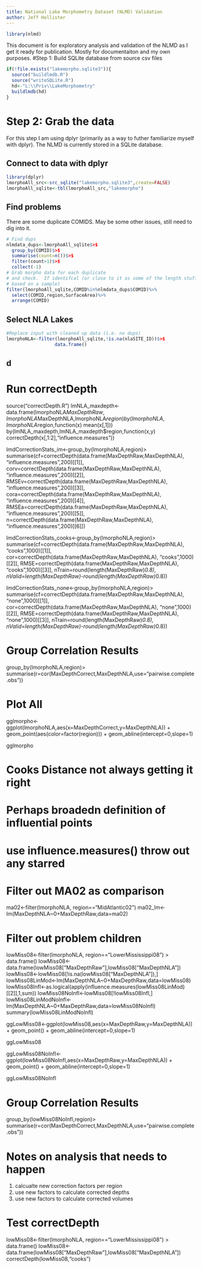 ---
title: National Lake Morphometry Dataset (NLMD) Validation
author: Jeff Hollister
---
```{r options, echo=FALSE, message=FALSE}
library(nlmd)
```
This document is for exploratory analysis and validation of the NLMD as I get it ready for publication.  Mostly for documentaiton and my own purposes.
#Step 1: Build SQLite database from source csv files
```{r makeData}
if(!file.exists("lakemorpho.sqlite3")){
  source("buildlmdb.R")
  source("writeSQLite.R")
  hd<-"L:\\Priv\\LakeMorphometry"
  buildlmdb(hd)
}

```

# Step 2: Grab the data
For this step I am using dplyr (primarily as a way to futher familiarize myself with dplyr).  The NLMD is currently stored in a SQLite database.

## Connect to data with dplyr
```{r getData}
library(dplyr)
lmorphoAll_src<-src_sqlite("lakemorpho.sqlite3",create=FALSE)
lmorphoAll_sqlite<-tbl(lmorphoAll_src,"lakemorpho")
```

## Find problems 
There are some duplicate COMIDS.  May be some other issues, still need to dig
into it.
```{r findProbs}
# Find dups
nlmdata_dups<-lmorphoAll_sqlite$>$
  group_by(COMID)$>$
  summarise(count=n())$>$
  filter(count>1)$>$
  collect(-1)
# Grab morpho data for each duplicate
# and check.  If identifcal (or close to it as some of the length stuff 
# based on a sample)
filter(lmorphoAll_sqlite,COMID%in%nlmdata_dups$COMID)%>%
  select(COMID,region,SurfaceArea)%>%
  arrange(COMID)

```

## Select NLA Lakes
```{r getNLA}
#Replace input with cleaned up data (i.e. no dups)
lmorphoNLA<-filter(lmorphoAll_sqlite,!is.na(nlaSITE_ID))$>$
                  data.frame()
```

## d



# Run correctDepth
source("correctDepth.R")
lmNLA_maxdepth<-data.frame(lmorphoNLA$MaxDepthRaw,lmorphoNLA$MaxDepthNLA,lmorphoNLA$region)
by(lmorphoNLA,lmorphoNLA$region,function(x) mean(x[,1]))
by(lmNLA_maxdepth,lmNLA_maxdepth$region,function(x,y) correctDepth(x[,1:2],"influence.measures"))


lmdCorrectionStats_im<-group_by(lmorphoNLA,region)$>$
  summarise(cf=correctDepth(data.frame(MaxDepthRaw,MaxDepthNLA),
                            "influence.measures",200)[[1]],
            corv=correctDepth(data.frame(MaxDepthRaw,MaxDepthNLA),
                             "influence.measures",200)[[2]],
            RMSEv=correctDepth(data.frame(MaxDepthRaw,MaxDepthNLA),
                              "influence.measures",200)[[3]],
            cora=correctDepth(data.frame(MaxDepthRaw,MaxDepthNLA),
                              "influence.measures",200)[[4]],
            RMSEa=correctDepth(data.frame(MaxDepthRaw,MaxDepthNLA),
                               "influence.measures",200)[[5]],
            n=correctDepth(data.frame(MaxDepthRaw,MaxDepthNLA),
                           "influence.measures",200)[[6]])


lmdCorrectionStats_cooks<-group_by(lmorphoNLA,region)$>$
  summarise(cf=correctDepth(data.frame(MaxDepthRaw,MaxDepthNLA),
                            "cooks",1000)[[1]],
            cor=correctDepth(data.frame(MaxDepthRaw,MaxDepthNLA),
                             "cooks",1000)[[2]],
            RMSE=correctDepth(data.frame(MaxDepthRaw,MaxDepthNLA),
                              "cooks",1000)[[3]],
            nTrain=round(length(MaxDepthRaw)*0.8),
            nValid=length(MaxDepthRaw)-round(length(MaxDepthRaw)*0.8))

lmdCorrectionStats_none<-group_by(lmorphoNLA,region)$>$
  summarise(cf=correctDepth(data.frame(MaxDepthRaw,MaxDepthNLA),
                            "none",1000)[[1]],
            cor=correctDepth(data.frame(MaxDepthRaw,MaxDepthNLA),
                             "none",1000)[[2]],
            RMSE=correctDepth(data.frame(MaxDepthRaw,MaxDepthNLA),
                              "none",1000)[[3]],
            nTrain=round(length(MaxDepthRaw)*0.8),
            nValid=length(MaxDepthRaw)-round(length(MaxDepthRaw)*0.8))

# Group Correlation Results
group_by(lmorphoNLA,region)$>$
  summarise(r=cor(MaxDepthCorrect,MaxDepthNLA,use="pairwise.complete.obs"))

# Plot All
gglmorpho<-ggplot(lmorphoNLA,aes(x=MaxDepthCorrect,y=MaxDepthNLA)) +
  geom_point(aes(color=factor(region))) +
  geom_abline(intercept=0,slope=1)

gglmorpho

# Cooks Distance not always getting it right
# Perhaps broadedn definition of influential points
# use influence.measures() throw out any starred

# Filter out MA02 as comparison
ma02<-filter(lmorphoNLA, region=="MidAtlantic02")
ma02_lm<-lm(MaxDepthNLA~0+MaxDepthRaw,data=ma02)

# Filter out problem children
lowMiss08<-filter(lmorphoNLA, region=="LowerMississippi08") $>$
  data.frame()
lowMiss08<-data.frame(lowMiss08["MaxDepthRaw"],lowMiss08["MaxDepthNLA"])
lowMiss08<-lowMiss08[!is.na(lowMiss08["MaxDepthNLA"]),]
lowMiss08LinMod<-lm(MaxDepthNLA~0+MaxDepthRaw,data=lowMiss08)
lowMiss08Infl<-as.logical(apply(influence.measures(lowMiss08LinMod)[[2]],1,sum)) 
lowMiss08NoInfl<-lowMiss08[!lowMiss08Infl,]
lowMiss08LinModNoInfl<-lm(MaxDepthNLA~0+MaxDepthRaw,data=lowMiss08NoInfl)
summary(lowMiss08LinModNoInfl)

ggLowMiss08<-ggplot(lowMiss08,aes(x=MaxDepthRaw,y=MaxDepthNLA)) +
  geom_point() +
  geom_abline(intercept=0,slope=1)

ggLowMiss08

ggLowMiss08NoInfl<-ggplot(lowMiss08NoInfl,aes(x=MaxDepthRaw,y=MaxDepthNLA)) +
  geom_point() +
  geom_abline(intercept=0,slope=1)

ggLowMiss08NoInfl

# Group Correlation Results
group_by(lowMiss08NoInfl,region)$>$
  summarise(r=cor(MaxDepthCorrect,MaxDepthNLA,use="pairwise.complete.obs"))


# Notes on analysis that needs to happen

1. calcualte new correction factors per region
2. use new factors to calculate corrected depths
3. use new factors to calculate corrected volumes

# Test correctDepth
lowMiss08<-filter(lmorphoNLA, region=="LowerMississippi08") $>$
  data.frame()
lowMiss08<-data.frame(lowMiss08["MaxDepthRaw"],lowMiss08["MaxDepthNLA"])
correctDepth(lowMiss08,"cooks")


